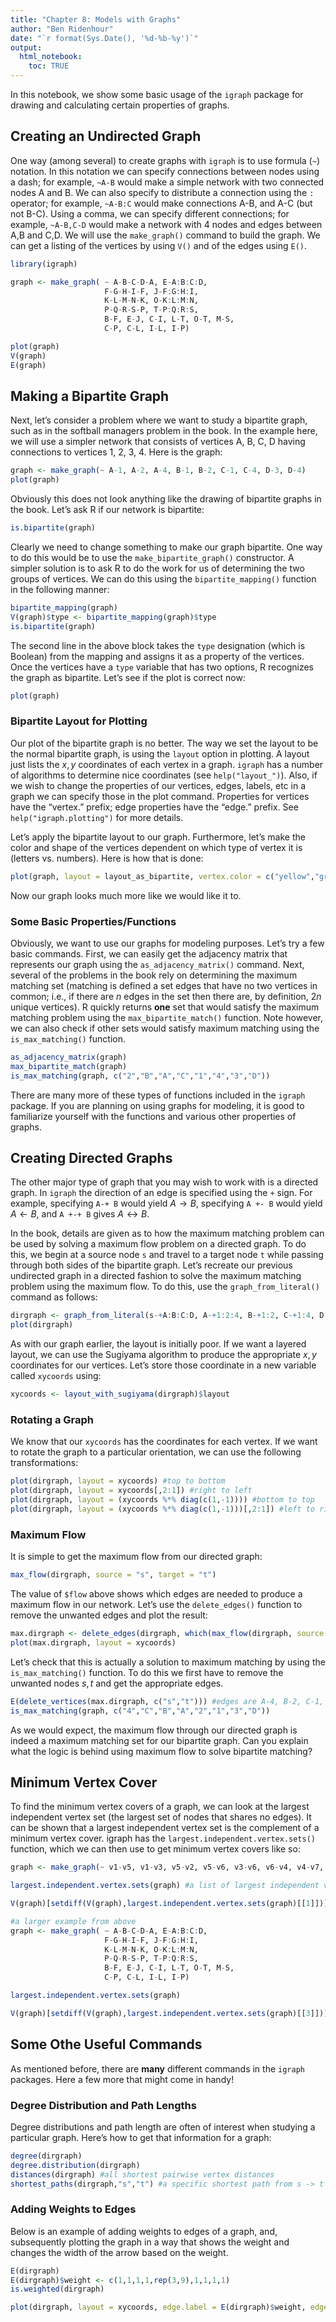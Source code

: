 ```yaml
---
title: "Chapter 8: Models with Graphs"
author: "Ben Ridenhour"
date: "`r format(Sys.Date(), '%d-%b-%y')`"
output: 
  html_notebook:
    toc: TRUE
---
```


In this notebook, we show some basic usage of the `igraph` package for drawing and calculating certain properties of graphs.

## Creating an Undirected Graph

One way (among several) to create graphs with `igraph` is to use formula (`~`) notation. In this notation we can specify connections between nodes using a dash; for example, `~A-B` would make a simple network with two connected nodes A and B. We can also specify to distribute a connection using the `:` operator; for example, `~A-B:C` would make connections A-B, and A-C (but not B-C). Using a comma, we can specify different connections; for example, `~A-B,C-D` would make a network with 4 nodes and edges between A,B and C,D. We will use the `make_graph()` command to build the graph. We can get a listing of the vertices by using `V()` and of the edges using `E()`.  

```r
library(igraph)

graph <- make_graph( ~ A-B-C-D-A, E-A:B:C:D,
                     F-G-H-I-F, J-F:G:H:I,
                     K-L-M-N-K, O-K:L:M:N,
                     P-Q-R-S-P, T-P:Q:R:S,
                     B-F, E-J, C-I, L-T, O-T, M-S,
                     C-P, C-L, I-L, I-P)

plot(graph)
V(graph)
E(graph)
```


## Making a Bipartite Graph

Next, let's consider a problem where we want to study a bipartite graph, such as in the softball managers problem in the book. In the example here, we will use a simpler network that consists of vertices A, B, C, D having connections to vertices 1, 2, 3, 4. Here is the graph:

```r
graph <- make_graph(~ A-1, A-2, A-4, B-1, B-2, C-1, C-4, D-3, D-4)
plot(graph)
```

Obviously this does not look anything like the drawing of bipartite graphs in the book. Let's ask R if our network is bipartite:
```r
is.bipartite(graph)
```

Clearly we need to change something to make our graph bipartite. One way to do this would be to use the `make_bipartite_graph()` constructor. A simpler solution is to ask R to do the work for us of determining the two groups of vertices. We can do this using the `bipartite_mapping()` function in the following manner:

```r
bipartite_mapping(graph)
V(graph)$type <- bipartite_mapping(graph)$type
is.bipartite(graph)
```

The second line in the above block takes the `type` designation (which is Boolean) from the mapping and assigns it as a property of the vertices. Once the vertices have a `type` variable that has two options, R recognizes the graph as bipartite. Let's see if the plot is correct now:

```r
plot(graph)
```

### Bipartite Layout for Plotting
Our plot of the bipartite graph is no better. The way we set the layout to be the normal bipartite graph, is using the `layout` option in plotting. A layout just lists the $x,y$ coordinates of each vertex in a graph. `igraph` has a number of algorithms to determine nice coordinates (see `help("layout_")`). Also, if we wish to change the properties of our vertices, edges, labels, etc in a graph we can specify those in the plot command. Properties for vertices have the "vertex." prefix; edge properties  have the "edge." prefix. See `help("igraph.plotting")` for more details.

Let's apply the bipartite layout to our graph. Furthermore, let's make the color and shape of the vertices dependent on which type of vertex it is (letters vs. numbers). Here is how that is done:

```r
plot(graph, layout = layout_as_bipartite, vertex.color = c("yellow","green")[V(graph)$type+1], vertex.shape = c("square","sphere")[V(graph)$type+1])
```

Now our graph looks much more like we would like it to.

### Some Basic Properties/Functions

Obviously, we want to use our graphs for modeling purposes. Let's try a few basic commands. First, we can easily get the adjacency matrix that represents our graph using the `as_adjacency_matrix()` command. Next, several of the problems in the book rely on determining the maximum matching set (matching is defined a set edges that have no two vertices in common; i.e., if there are $n$ edges in the set then there are, by definition, $2n$ unique vertices). R quickly returns **one** set that would satisfy the maximum matching problem using the `max_bipartite_match()` function. Note however, we can also check if other sets would satisfy maximum matching using the `is_max_matching()` function.

```r
as_adjacency_matrix(graph)
max_bipartite_match(graph)
is_max_matching(graph, c("2","B","A","C","1","4","3","D"))
```

There are many more of these types of functions included in the `igraph` package. If you are planning on using graphs for modeling, it is good to familiarize yourself with the functions and various other properties of graphs.

## Creating Directed Graphs

The other major type of graph that you may wish to work with is a directed graph. In `igraph` the direction of an edge is specified using the `+` sign. For example, specifying `A-+ B` would yield $A\rightarrow B$, specifying `A +- B` would yield $A \leftarrow B$, and `A +-+ B` gives $A \leftrightarrow B$. 

In the book, details are given as to how the maximum matching problem can be used by solving a maximum flow problem on a directed graph. To do this, we begin at a source node `s` and travel to a target node `t` while passing through both sides of the bipartite graph. Let's recreate our previous undirected graph in a directed fashion to solve the maximum matching problem using the maximum flow. To do this, use the `graph_from_literal()` command as follows:

```r
dirgraph <- graph_from_literal(s-+A:B:C:D, A-+1:2:4, B-+1:2, C-+1:4, D-+3:4, 1:2:3:4-+t)
plot(dirgraph)
```

As with our graph earlier, the layout is initially poor. If we want a layered layout, we can use the Sugiyama algorithm to produce the appropriate $x,y$ coordinates for our vertices. Let's store those coordinate in a new variable called `xycoords` using:

```r
xycoords <- layout_with_sugiyama(dirgraph)$layout
```

### Rotating a Graph

We know that our `xycoords` has the coordinates for each vertex. If we want to rotate the graph to a particular orientation, we can use the following transformations:

```r
plot(dirgraph, layout = xycoords) #top to bottom
plot(dirgraph, layout = xycoords[,2:1]) #right to left
plot(dirgraph, layout = (xycoords %*% diag(c(1,-1)))) #bottom to top
plot(dirgraph, layout = (xycoords %*% diag(c(1,-1)))[,2:1]) #left to right
```

### Maximum Flow

It is simple to get the maximum flow from our directed graph:

```r
max_flow(dirgraph, source = "s", target = "t")
```
 The value of `$flow` above shows which edges are needed to produce a maximum flow in our network. Let's use the `delete_edges()` function to remove the unwanted edges and plot the result: 

```r
max.dirgraph <- delete_edges(dirgraph, which(max_flow(dirgraph, source = "s", target = "t")$flow == 0))
plot(max.dirgraph, layout = xycoords)
```

Let's check that this is actually a solution to maximum matching by using the `is_max_matching()` function. To do this we first have to remove the unwanted nodes $s,t$ and get the appropriate edges.

```r
E(delete_vertices(max.dirgraph, c("s","t"))) #edges are A-4, B-2, C-1, D-3
is_max_matching(graph, c("4","C","B","A","2","1","3","D"))
```

As we would expect, the maximum flow through our directed graph is indeed a maximum matching set for our bipartite graph. Can you explain what the logic is behind using maximum flow to solve bipartite matching? 

## Minimum Vertex Cover

To find the minimum vertex covers of a graph, we can look at the largest independent vertex set (the largest set of nodes that shares no edges). It can be shown that a largest independent vertex set is the complement of a minimum vertex cover. igraph has the `largest.independent.vertex.sets()` function, which we can then use to get minimum vertex covers like so: 

```r

graph <- make_graph(~ v1-v5, v1-v3, v5-v2, v5-v6, v3-v6, v6-v4, v4-v7, v6-v7, v7-v8, v8-v2) #this is figure 8.20 in the book

largest.independent.vertex.sets(graph) #a list of largest independent vertex sets

V(graph)[setdiff(V(graph),largest.independent.vertex.sets(graph)[[1]])] #get the complementary list of nodes to the largest independent vertex set, which is a minimum cover set

#a larger example from above
graph <- make_graph( ~ A-B-C-D-A, E-A:B:C:D,
                     F-G-H-I-F, J-F:G:H:I,
                     K-L-M-N-K, O-K:L:M:N,
                     P-Q-R-S-P, T-P:Q:R:S,
                     B-F, E-J, C-I, L-T, O-T, M-S,
                     C-P, C-L, I-L, I-P)

largest.independent.vertex.sets(graph)

V(graph)[setdiff(V(graph),largest.independent.vertex.sets(graph)[[3]])]

```

## Some Othe Useful Commands

As mentioned before, there are **many** different commands in the `igraph` packages. Here a few more that might come in handy!

### Degree Distribution and Path Lengths

Degree distributions and path length are often of interest when studying a particular graph. Here's how to get that information for a graph:

```r
degree(dirgraph)
degree.distribution(dirgraph)
distances(dirgraph) #all shortest pairwise vertex distances
shortest_paths(dirgraph,"s","t") #a specific shortest path from s -> t
```

### Adding Weights to Edges

Below is an example of adding weights to edges of a graph, and, subsequently plotting the graph in a way that shows the weight and changes the width of the arrow based on the weight.
```r
E(dirgraph)
E(dirgraph)$weight <- c(1,1,1,1,rep(3,9),1,1,1,1)
is.weighted(dirgraph)

plot(dirgraph, layout = xycoords, edge.label = E(dirgraph)$weight, edge.width = E(dirgraph)$weight)
```

